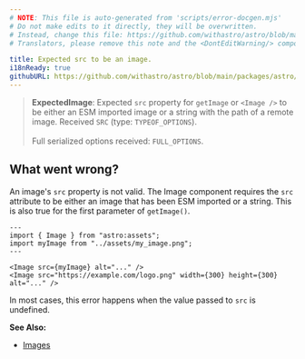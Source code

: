 ```yaml
---
# NOTE: This file is auto-generated from 'scripts/error-docgen.mjs'
# Do not make edits to it directly, they will be overwritten.
# Instead, change this file: https://github.com/withastro/astro/blob/main/packages/astro/src/core/errors/errors-data.ts
# Translators, please remove this note and the <DontEditWarning/> component.

title: Expected src to be an image.
i18nReady: true
githubURL: https://github.com/withastro/astro/blob/main/packages/astro/src/core/errors/errors-data.ts
---
```


<DontEditWarning />


> **ExpectedImage**: Expected `src` property for `getImage` or `<Image />` to be either an ESM imported image or a string with the path of a remote image. Received `SRC` (type: `TYPEOF_OPTIONS`).<br/><br/>Full serialized options received: `FULL_OPTIONS`.

## What went wrong?
An image's `src` property is not valid. The Image component requires the `src` attribute to be either an image that has been ESM imported or a string. This is also true for the first parameter of `getImage()`.

```astro
---
import { Image } from "astro:assets";
import myImage from "../assets/my_image.png";
---

<Image src={myImage} alt="..." />
<Image src="https://example.com/logo.png" width={300} height={300} alt="..." />
```

In most cases, this error happens when the value passed to `src` is undefined.

**See Also:**
-  [Images](/en/guides/images/)


